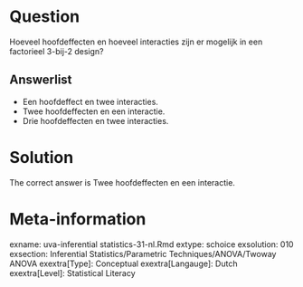 Question
========

Hoeveel hoofdeffecten en hoeveel interacties zijn er mogelijk in een factorieel 3-bij-2 design? 

Answerlist
----------
* Een hoofdeffect en twee interacties.
* Twee hoofdeffecten en een interactie.
* Drie hoofdeffecten en twee interacties.

Solution
========

The correct answer is  Twee hoofdeffecten en een interactie. 

Meta-information
================
exname: uva-inferential statistics-31-nl.Rmd 
extype: schoice 
exsolution: 010 
exsection: Inferential Statistics/Parametric Techniques/ANOVA/Twoway ANOVA
exextra[Type]: Conceptual
exextra[Langauge]: Dutch 
exextra[Level]: Statistical Literacy
